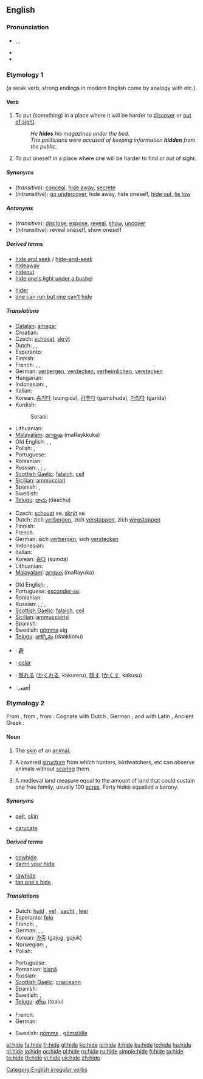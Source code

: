 ==English==

===Pronunciation===
* {{enPR|hīd}}, {{IPA|/haɪd/}}, {{SAMPA|/haId/}}
* {{audio|en-us-hide.ogg|Audio (US)}}
* {{rhymes|aɪd}}

===Etymology 1===
{{etyl|ang}} {{term|hydan|hȳdan}} (a weak verb; strong endings in modern English come by analogy with {{term|ride}} etc.).

====Verb====
{{en-verb|hides|hiding|hid|hidden}}

# {{transitive}} To put (something) in a place where it will be harder to [[discover]] or [[out of sight]].
#: ''He '''hides''' his magazines under the bed.''
#: ''The politicians were accused of keeping information '''hidden''' from the public.''
# {{intransitive}} To put oneself in a place where one will be harder to find or out of sight.

=====Synonyms=====
* (''transitive''): [[conceal]], [[hide away]], [[secrete]]
* (''intransitive''): [[go undercover]], hide away, hide oneself, [[hide out]], [[lie low]]

=====Antonyms=====

* (''transitive''): [[disclose]], [[expose]], [[reveal]], [[show]], [[uncover]]
* (''intransitive''): reveal oneself, show oneself

=====Derived terms=====
{{top2}}
* [[hide and seek]] / [[hide-and-seek]]
* [[hideaway]]
* [[hideout]]
* [[hide one's light under a bushel]]
{{mid2}}
* [[hider]]
* [[one can run but one can't hide]]
{{bottom2}}

=====Translations=====
{{trans-top|(transitive)}}
* [[Catalan]]: [[amagar]]
* Croatian: {{t-|hr|kriti}}
* Czech: [[schovat]], [[skrýt]]
* Dutch: {{t+|nl|verbergen}}, {{t+|nl|verstoppen}}, {{t-|nl|wegstoppen}}
* Esperanto: {{t-|eo|kaŝi|xs=Esperanto}}
* Finnish: {{t+|fi|piilottaa}}
* French: {{t+|fr|cacher}}, {{t+|fr|dissimuler}}, {{t+|fr|masquer}}
* German: [[verbergen]], [[verdecken]], [[verheimlichen]], [[verstecken]]
* Hungarian: {{t-|hu|rejt}}
* Indonesian: {{t+|id|menyembunyikan|xs=Indonesian}}, {{t+|id|sembunyi|xs=Indonesian}}
* Italian: {{t+|it|nascondere}}
* Korean: [[숨기다]] (sumgida), [[감추다]] (gamchuda), [[가리다]] (garida)
* Kurdish:
*: Sorani: {{t|ku|شاردنه‌وه‌|tr=shArdnawa|sc=KUchar}}
{{trans-mid}}
* Lithuanian: {{t-|lt|slėpti}}
* [[Malayalam]]: [[മറയ്ക്കുക]] (maRaykkuka)
* Old English: {{t-|ang|hydan|alt=hȳdan|xs=Old English}}, {{t-|ang|miþan|alt=mīþan|xs=Old English}}, {{t-|ang|helan|xs=Old English}}
* Polish: {{t+|pl|chować}}, {{t+|pl|ukrywać}}
* Portuguese: {{t+|pt|esconder}}
* Romanian: {{t+|ro|ascunde}}
* Russian: {{t+|ru|прятать|tr=pr'átat'|sc=Cyrl}} {{impf}}, {{t+|ru|спрятать|tr=spr'átat'|sc=Cyrl}} {{pf}}; {{t|ru|скрывать|tr=skryvát'|sc=Cyrl}} {{impf}}, {{t|ru|скрыть|tr=skryt'|sc=Cyrl}} {{pf}}
* [[Scottish Gaelic]]: [[falaich]], [[ceil]]
* [[Sicilian]]: [[ammucciari]]
* Spanish: {{t+|es|esconder}}, {{t-|es|ocultar}}
* Swedish: {{t+|sv|gömma}}
* [[Telugu]]: [[దాచు]] (daachu)
{{trans-bottom}}

{{trans-top|(intransitive)}}
* Czech: [[schovat]] se, [[skrýt]] se
* Dutch: zich [[verbergen]], zich [[verstoppen]], zich [[wegstoppen]]
* Finnish: {{t+|fi|piiloutua}}
* French: {{t+|fr|se cacher}}
* German: sich [[verbergen]], sich [[verstecken]]
* Indonesian: {{t+|id|bersembunyi|xs=Indonesian}}
* Italian: {{t-|it|nascondersi}}
* Korean: [[숨다]] (sumda)
* Lithuanian: {{t-|lt|slėptis}}
* [[Malayalam]]: [[മറയുക]] (maRayuka)
{{trans-mid}}
* Old English: {{t-|ang|hydan|alt=hȳdan|xs=Old English}}, {{t-|ang|miþan|alt=mīþan|xs=Old English}}
* Portuguese: [[esconder-se]]
* Romanian: {{t+|ro|ascunde}}
* Russian: {{t|ru|прятаться|tr=pr'átat's'a|sc=Cyrl}} {{impf}}, {{t|ru|спрятаться|tr=spr'átat's'a|sc=Cyrl}} {{pf}}; {{t|ru|скрываться|tr=skryvát's'a|sc=Cyrl}} {{impf}}, {{t+|ru|скрыться|tr=skrýt's'a|sc=Cyrl}} {{pf}}
* [[Scottish Gaelic]]: [[falaich]], [[ceil]]
* [[Sicilian]]: [[ammucciarisi]]
* Spanish: {{t-|es|esconderse}}
* Swedish: [[gömma]] sig
* [[Telugu]]: [[దాక్కొను]] (daakkonu)
{{trans-bottom}}

{{checktrans}}

* {{ttbc|CJKV Characters}}: [[避]]
* {{ttbc|Ido}}: [[celar]]
* {{ttbc|Japanese}}: [[隠れる]] ([[かくれる]], kakureru), [[隠す]] ([[かくす]], kakusu)
* {{ttbc|Arabic}}: [[أخفى]]

===Etymology 2===
From {{etyl|ang|en}} {{term|hyd|hȳd|lang=ang}}, from {{proto|Germanic|hūđiz|lang=en}}, from {{proto|Indo-European|kūtis|lang=en}}.  Cognate with Dutch {{term|huid|lang=nl}}, German {{term|Haut|lang=de}}; and with Latin {{term|cutis|lang=la}}, Ancient Greek {{term|κύτος|tr=kutos|sc=polytonic|lang=grc}}.

====Noun====
{{en-noun|s}}

# {{countable}} The [[skin]] of an [[animal]].
# {{countable}} {{italbrac|mainly British}} A covered [[structure]] from which hunters, birdwatchers, etc can observe animals without [[scare|scaring]] them.
# A medieval land measure equal to the amount of land that could sustain one free family; usually 100 [[acre]]s. Forty hides equalled a barony.

=====Synonyms=====
* {{italbrac-colon|animal skin}} [[pelt]], [[skin]]
* {{italbrac-colon|land measure}} [[carucate]]

=====Derived terms=====
{{top2}}
* [[cowhide]]
* [[damn your hide]]
{{mid2}}
* [[rawhide]]
* [[tan one's hide]]
{{bottom2}}

=====Translations=====
{{trans-top|skin of an animal}}
* Dutch: [[huid]] {{f}}, [[vel]] {{n}}, [[vacht]] {{f}}, [[leer]] {{n}}
* Esperanto: [[felo]]
* French: {{t+|fr|cuir|m}}, {{t+|fr|peau|f}}
* German: {{t+|de|Haut|f}}, {{t+|de|Fell|n}}, {{t+|de|Leder|n}}
* Korean: [[가죽]] (gajug, gajuk)
* Norwegian: {{t-|no|skinn|n}}, {{t+|no|dyrehud|m}}
* Polish: {{t+|pl|skóra|f}}
{{trans-mid}}
* Portuguese: {{t+|pt|pele|f}}
* Romanian: [[blană]] {{f}}
* Russian: {{t+|ru|шкура|f|tr=škúra|sc=Cyrl}}
* [[Scottish Gaelic]]: [[craiceann]] {{m}}
* Spanish: {{t+|es|piel|f}}
* Swedish: {{t+|sv|hud|c}}, {{t-|sv|skinn|n}}
* [[Telugu]]: [[తోలు]] (toalu)
{{trans-bottom}}

{{trans-top|covered structure for observing animals}}
* French: {{t+|fr|cache|f}}
* German: {{t+|de|Hochsitz|m}}
{{trans-mid}}
* Swedish: [[gömme]] {{n}}, [[gömställe]] {{n}}
{{trans-bottom}}

{{trans-top|land measure}}
{{trans-mid}}
{{trans-bottom}}

[[Category:English irregular verbs]]

[[el:hide]]
[[fa:hide]]
[[fr:hide]]
[[gl:hide]]
[[ko:hide]]
[[io:hide]]
[[it:hide]]
[[ku:hide]]
[[lo:hide]]
[[hu:hide]]
[[nl:hide]]
[[ja:hide]]
[[oc:hide]]
[[pl:hide]]
[[ro:hide]]
[[ru:hide]]
[[simple:hide]]
[[fi:hide]]
[[ta:hide]]
[[te:hide]]
[[th:hide]]
[[vi:hide]]
[[uk:hide]]
[[zh:hide]]